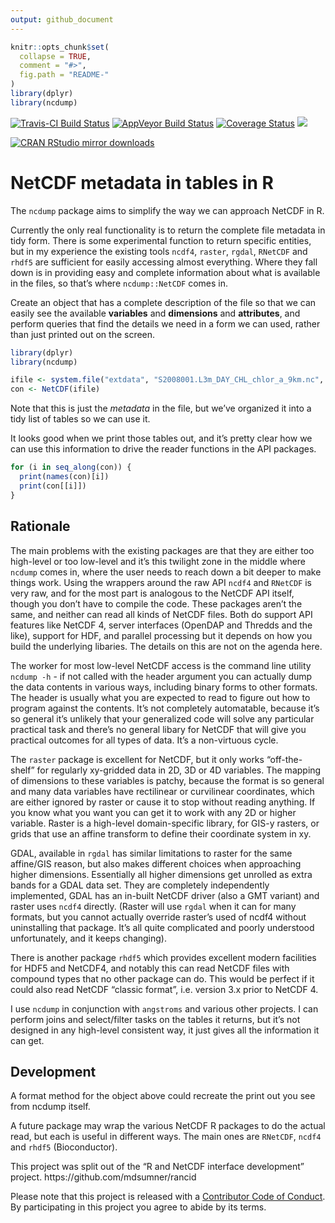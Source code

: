 ```yaml
---
output: github_document
---
```

 
<!-- README.md is generated from README.Rmd. Please edit that file -->

```r
knitr::opts_chunk$set(
  collapse = TRUE,
  comment = "#>",
  fig.path = "README-"
)
library(dplyr)
library(ncdump)

```

[![Travis-CI Build Status](https://travis-ci.org/r-gris/ncdump.svg?branch=master)](https://travis-ci.org/r-gris/ncdump)
[![AppVeyor Build Status](https://ci.appveyor.com/api/projects/status/github/r-gris/ncdump?branch=master&svg=true)](https://ci.appveyor.com/project/r-gris/ncdump)
[![Coverage Status](https://img.shields.io/codecov/c/github/r-gris/ncdump/master.svg)](https://codecov.io/github/r-gris/ncdump?branch=master)
[![](http://www.r-pkg.org/badges/version/ncdump)](http://www.r-pkg.org/pkg/ncdump)

[![CRAN RStudio mirror downloads](http://cranlogs.r-pkg.org/badges/ncdump)](http://www.r-pkg.org/pkg/ncdump)

# NetCDF metadata in tables in R

The `ncdump` package aims to simplify the way we can approach NetCDF in R.

Currently the only real functionality is to return the complete file metadata in tidy form. There is some experimental function to return specific entities, but in my experience the existing tools `ncdf4`, `raster`, `rgdal`, `RNetCDF` and `rhdf5` are sufficient for easily accessing almost everything. Where they fall down is in providing easy and complete information about what is available in the files, so that's where `ncdump::NetCDF` comes in. 

Create an object that has a complete description of the file so that we can easily see the available **variables** and **dimensions** and **attributes**, and perform queries that find the details we need in a form we can used, rather than just printed out on the screen. 

```r
library(dplyr)
library(ncdump)

ifile <- system.file("extdata", "S2008001.L3m_DAY_CHL_chlor_a_9km.nc", package = "ncdump")
con <- NetCDF(ifile)
```

Note that this is just the *metadata* in the file, but we've organized it into a tidy list of tables so we can use it. 

It looks good when we print those tables out, and it's pretty clear how we can use this information to drive the reader functions in the API packages. 

```r
for (i in seq_along(con)) {
  print(names(con)[i])
  print(con[[i]])
}
```

## Rationale

The main problems with the existing packages are that they are either too high-level or too low-level and it's this twilight zone in the middle where `ncdump` comes in, where the user needs to reach down a bit deeper to make things work. Using the wrappers around the raw API `ncdf4` and `RNetCDF` is very raw, and for the most part is analogous to the NetCDF API itself, though you don't have to compile the code. These packages aren't the same, and neither can read all kinds of NetCDF files. Both do support API features like NetCDF 4, server interfaces (OpenDAP and Thredds and the like), support for HDF, and parallel processing but it depends on how you build the underlying libaries. The details on this are not on the agenda here. 

The worker for most low-level NetCDF access is the command line utility `ncdump -h` - if not called with the `h`eader argument you can actually dump the data contents in various ways, including binary forms to other formats. The header is usually what you are expected to read to figure out how to program against the contents. It's not completely automatable, because it's so general it's unlikely that your generalized code will solve any particular practical task and there's no general libary for NetCDF that will give you practical outcomes for all types of data. It's a non-virtuous cycle. 

The `raster` package is excellent for NetCDF, but it only works "off-the-shelf" for regularly xy-gridded data in 2D, 3D or 4D variables. The mapping of dimensions to these variables is patchy, because the format is so general and many data variables have rectilinear or curvilinear coordinates, which are either ignored by raster or cause it to stop without reading anything. If you know what you want you can get it to work with any 2D or higher variable. Raster is a high-level domain-specific library, for GIS-y rasters, or grids that use  an affine transform to define their coordinate system in xy. 

GDAL, available in `rgdal` has similar limitations to raster for the same affine/GIS reason, but also makes different choices when approaching higher dimensions. Essentially all higher dimensions get unrolled as extra bands for a GDAL data set. They are completely independently implemented, GDAL has an in-built NetCDF driver (also a GMT variant) and raster uses `ncdf4` directly. (Raster will use `rgdal` when it can for many formats, but you cannot actually override raster's used of ncdf4 without uninstalling that package. It's all quite complicated and poorly understood unfortunately, and it keeps changing).

There is another package `rhdf5` which provides excellent modern facilities for HDF5 and NetCDF4, and notably this can read NetCDF files with compound types that no other package can do. This would be perfect if it could also read NetCDF "classic format", i.e. version 3.x prior to NetCDF 4. 

I use `ncdump` in conjunction with `angstroms` and various other projects. I can perform joins and select/filter tasks on the tables it returns, but it's not designed in any high-level consistent way, it just gives all the information it can get. 

## Development

A format method for the object above could recreate the print out you see from ncdump itself. 

A future package may wrap the various NetCDF R packages to do the actual read, but each is useful in different ways. The main ones are `RNetCDF`, `ncdf4` and `rhdf5` (Bioconductor). 

This project was split out of the "R and NetCDF interface development" project. https://github.com/mdsumner/rancid  


Please note that this project is released with a [Contributor Code of Conduct](CONDUCT.md). By participating in this project you agree to abide by its terms.
